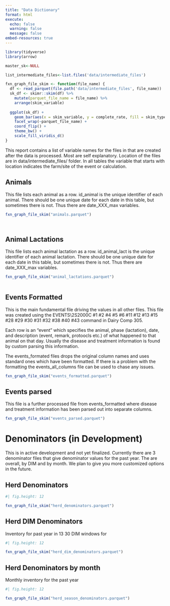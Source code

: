 ---
title: "Data Dictionary"
format: html
execute:
  echo: false
  warning: false
  message: false
embed-resources: true
---


```{r}
library(tidyverse)
library(arrow)
```


```{r file list}
master_sk<-NULL

list_intermediate_files<-list.files('data/intermediate_files')

fxn_graph_file_skim <- function(file_name) {
  df <- read_parquet(file.path('data/intermediate_files', file_name))
  sk_df <- skimr::skim(df) %>%
    mutate(parquet_file_name = file_name) %>%
    arrange(skim_variable)
  
  ggplot(sk_df) +
    geom_bar(aes(x = skim_variable, y = complete_rate, fill = skim_type), stat = 'identity') +
    facet_wrap(~parquet_file_name) +
    coord_flip() +
    theme_bw() +
    scale_fill_viridis_d()
}

```


This report contains a list of variable names for the files in that are created after the data is processed. Most are self explanatory.  Location of the files are in data/intermediate_files/ folder.
In all tables the variable that starts with location indicates the farm/site of the event or calculation.

## Animals

This file lists each animal as a row. id_animal is the unique identifier of each animal. There should be one unique date for each date in this table, but sometimes there is not. Thus there are date_XXX_max variables.
```{r animals}

fxn_graph_file_skim("animals.parquet")

              
```

## Animal Lactations

This file lists each animal lactation as a row. id_animal_lact is the unique identifier of each animal lactation. There should be one unique date for each date in this table, but sometimes there is not. Thus there are date_XXX_max variables.
```{r animal lact}

fxn_graph_file_skim("animal_lactations.parquet")
              
```

## Events Formatted

This is the main fundamental file driving the values in all other files. This file was created using the EVENTS\2S2000C #1 #2 #4 #5 #6 #11 #12 #13 #15 #28 #29 #30 #31 #32 #38 #40 #43 command in Dairy Comp 305.

Each row is an "event" which specifies the animal, phase (lactation), date, and description (event, remark, protoocls etc.) of what happened to that animal on that day. Usually the disease and treatment information is found by custom parsing this information.

The events_formated files drops the original column names and uses standard ones which have been formatted.  If there is a problem with the formatting the events_all_columns file can be used to chase any issues.  

```{r}
fxn_graph_file_skim("events_formatted.parquet") 

```

## Events parsed

This file is a further processed file from events_formatted where disease and treatment information has been parsed out into separate columns.

```{r, fig.height=12}

fxn_graph_file_skim("events_parsed.parquet")

```

# Denominators (in Development) 

This is in active development and not yet finalized. Currently there are 3 denominator files that give denominator values for the past year.  The are overall, by DIM and by month. We plan to give you more customized options in the future.

## Herd Denominators

``` {r}
#| fig.height: 12

fxn_graph_file_skim("herd_denominators.parquet") 

```

## Herd DIM Denominators

Inventory for past year in 13 30 DIM windows for

``` {r}
#| fig.height: 12

fxn_graph_file_skim("herd_dim_denominators.parquet") 

```

## Herd Denominators by month

Monthly inventory for the past year

``` {r}
#| fig.height: 12

fxn_graph_file_skim("herd_season_denominators.parquet") 

```


